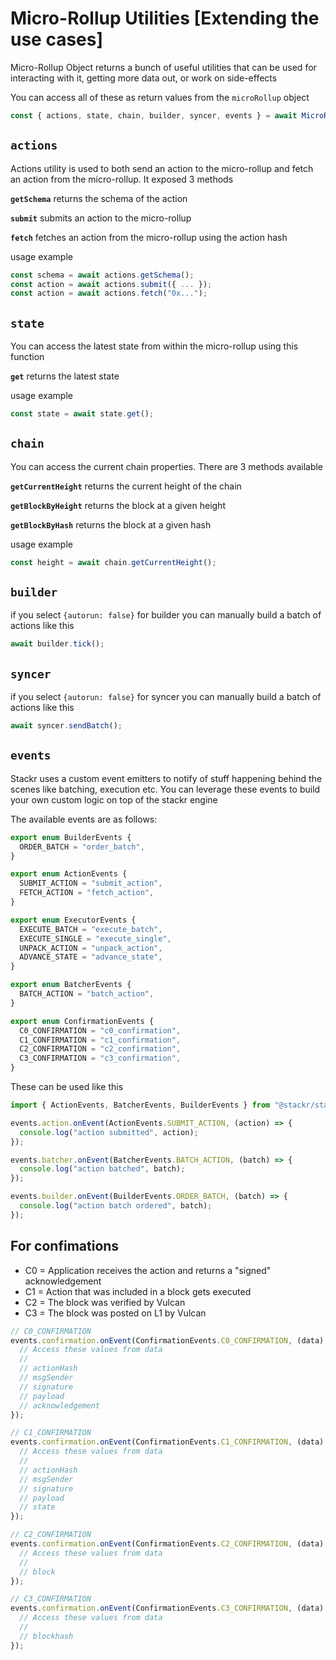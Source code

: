 
# Micro-Rollup Utilities [Extending the use cases]

Micro-Rollup Object returns a bunch of useful utilities that can be used for interacting with it, getting more data out, or work on side-effects

You can access all of these as return values from the `microRollup` object

```ts
const { actions, state, chain, builder, syncer, events } = await MicroRollup({...})
```

## `actions`

Actions utility is used to both send an action to the micro-rollup and fetch an action from the micro-rollup. It exposed 3 methods

**`getSchema`**
returns the schema of the action

**`submit`**
submits an action to the micro-rollup

**`fetch`**
fetches an action from the micro-rollup using the action hash

usage example

```ts
const schema = await actions.getSchema();
const action = await actions.submit({ ... });
const action = await actions.fetch("0x...");
```

## `state`

You can access the latest state from within the micro-rollup using this function

**`get`**
returns the latest state

usage example

```ts
const state = await state.get();
```

## `chain`

You can access the current chain properties. There are 3 methods available

**`getCurrentHeight`**
returns the current height of the chain

**`getBlockByHeight`**
returns the block at a given height

**`getBlockByHash`**
returns the block at a given hash

usage example

```ts
const height = await chain.getCurrentHeight();
```

## `builder`

if you select `{autorun: false}` for builder you can manually build a batch of actions like this

```ts
await builder.tick();
```

## `syncer`

if you select `{autorun: false}` for syncer you can manually build a batch of actions like this

```ts
await syncer.sendBatch();
```

## `events`

Stackr uses a custom event emitters to notify of stuff happening behind the scenes like batching, execution etc.
You can leverage these events to build your own custom logic on top of the stackr engine

The available events are as follows:

```ts
export enum BuilderEvents {
  ORDER_BATCH = "order_batch",
}

export enum ActionEvents {
  SUBMIT_ACTION = "submit_action",
  FETCH_ACTION = "fetch_action",
}

export enum ExecutorEvents {
  EXECUTE_BATCH = "execute_batch",
  EXECUTE_SINGLE = "execute_single",
  UNPACK_ACTION = "unpack_action",
  ADVANCE_STATE = "advance_state",
}

export enum BatcherEvents {
  BATCH_ACTION = "batch_action",
}

export enum ConfirmationEvents {
  C0_CONFIRMATION = "c0_confirmation",
  C1_CONFIRMATION = "c1_confirmation",
  C2_CONFIRMATION = "c2_confirmation",
  C3_CONFIRMATION = "c3_confirmation",
}
```

These can be used like this

```ts
import { ActionEvents, BatcherEvents, BuilderEvents } from "@stackr/stackr-js";

events.action.onEvent(ActionEvents.SUBMIT_ACTION, (action) => {
  console.log("action submitted", action);
});

events.batcher.onEvent(BatcherEvents.BATCH_ACTION, (batch) => {
  console.log("action batched", batch);
});

events.builder.onEvent(BuilderEvents.ORDER_BATCH, (batch) => {
  console.log("action batch ordered", batch);
});
```

## For confimations

- C0 = Application receives the action and returns a "signed" acknowledgement
- C1 = Action that was included in a block gets executed
- C2 = The block was verified by Vulcan
- C3 = The block was posted on L1 by Vulcan

```ts
// C0_CONFIRMATION
events.confirmation.onEvent(ConfirmationEvents.C0_CONFIRMATION, (data) => {
  // Access these values from data
  //
  // actionHash
  // msgSender
  // signature
  // payload
  // acknowledgement
});

// C1_CONFIRMATION
events.confirmation.onEvent(ConfirmationEvents.C1_CONFIRMATION, (data) => {
  // Access these values from data
  //
  // actionHash
  // msgSender
  // signature
  // payload
  // state
});

// C2_CONFIRMATION
events.confirmation.onEvent(ConfirmationEvents.C2_CONFIRMATION, (data) => {
  // Access these values from data
  //
  // block
});

// C3_CONFIRMATION
events.confirmation.onEvent(ConfirmationEvents.C3_CONFIRMATION, (data) => {
  // Access these values from data
  //
  // blockhash
});
```
